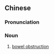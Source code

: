 {{also|肠梗阻}}
==Chinese==
{{zh-forms|s=肠梗阻|type=12}}

===Pronunciation===
{{zh-pron
|m=chánggěngzǔ
|cat=n
}}

===Noun===
{{zh-noun}}

# {{lb|zh|medicine}} [[bowel obstruction]]